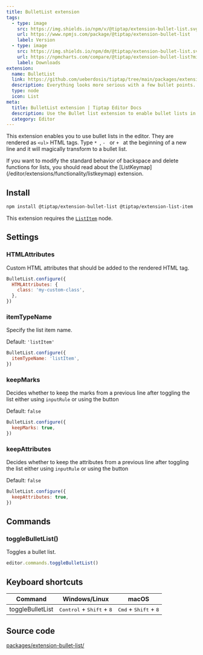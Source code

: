 ```yaml
---
title: BulletList extension
tags:
  - type: image
    src: https://img.shields.io/npm/v/@tiptap/extension-bullet-list.svg?label=version
    url: https://www.npmjs.com/package/@tiptap/extension-bullet-list
    label: Version
  - type: image
    src: https://img.shields.io/npm/dm/@tiptap/extension-bullet-list.svg
    url: https://npmcharts.com/compare/@tiptap/extension-bullet-list?minimal=true
    label: Downloads
extension:
  name: BulletList
  link: https://github.com/ueberdosis/tiptap/tree/main/packages/extension-bullet-list
  description: Everything looks more serious with a few bullet points.
  type: node
  icon: List
meta:
  title: BulletList extension | Tiptap Editor Docs
  description: Use the Bullet list extension to enable bullet lists in your Tiptap Editor. Learn more about lists in our docs!
  category: Editor
---
```



This extension enables you to use bullet lists in the editor. They are rendered as `<ul>` HTML tags. Type <code>\* </code>, <code>- </code> or <code>+ </code> at the beginning of a new line and it will magically transform to a bullet list.

<CodeDemo path="/Nodes/BulletList" />

<Callout title="Modify backspace behavior" variant="info">
  If you want to modify the standard behavior of backspace and delete functions for lists, you
  should read about the [ListKeymap](/editor/extensions/functionality/listkeymap) extension.
</Callout>

## Install

```bash
npm install @tiptap/extension-bullet-list @tiptap/extension-list-item
```

This extension requires the [`ListItem`](/editor/extensions/nodes/list-item) node.

## Settings

### HTMLAttributes

Custom HTML attributes that should be added to the rendered HTML tag.

```js
BulletList.configure({
  HTMLAttributes: {
    class: 'my-custom-class',
  },
})
```

### itemTypeName

Specify the list item name.

Default: `'listItem'`

```js
BulletList.configure({
  itemTypeName: 'listItem',
})
```

### keepMarks

Decides whether to keep the marks from a previous line after toggling the list either using `inputRule` or using the button

Default: `false`

```js
BulletList.configure({
  keepMarks: true,
})
```

### keepAttributes

Decides whether to keep the attributes from a previous line after toggling the list either using `inputRule` or using the button

Default: `false`

```js
BulletList.configure({
  keepAttributes: true,
})
```

## Commands

### toggleBulletList()

Toggles a bullet list.

```js
editor.commands.toggleBulletList()
```

## Keyboard shortcuts

| Command          | Windows/Linux                                        | macOS                                            |
| ---------------- | ---------------------------------------------------- | ------------------------------------------------ |
| toggleBulletList | <kbd>Control</kbd> + <kbd>Shift</kbd> + <kbd>8</kbd> | <kbd>Cmd</kbd> + <kbd>Shift</kbd> + <kbd>8</kbd> |

## Source code

[packages/extension-bullet-list/](https://github.com/ueberdosis/tiptap/blob/main/packages/extension-bullet-list/)
